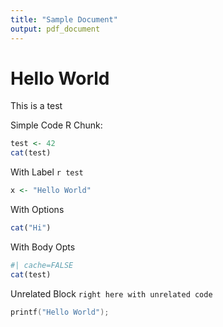 ```yaml
---
title: "Sample Document"
output: pdf_document
---
```


# Hello World
This is a test 

Simple Code R Chunk:
```r
test <- 42
cat(test)
```

With Label `r test`
```r
x <- "Hello World"
```

With Options
```r
cat("Hi")
```


With Body Opts
```r
#| cache=FALSE
cat(test)
```


Unrelated Block `right here with unrelated code`
```c
printf("Hello World");
```

